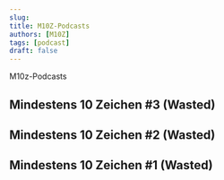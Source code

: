 ```yaml
---
slug:
title: M10Z-Podcasts
authors: [M10Z]
tags: [podcast]
draft: false
---
```



M10z-Podcasts

<!--truncate-->

## Mindestens 10 Zeichen #3 (Wasted)

<ReactPlayer
    width="100%"
    height="auto"
    controls
    url='https://m10z.picnotes.de/M10Z/M10Z%20-%20Episode%20003.mp3'
/>


## Mindestens 10 Zeichen #2 (Wasted)

<ReactPlayer
    width="100%"
    height="auto"
    controls
    url='https://m10z.picnotes.de/M10Z/M10Z%20-%20Episode%20002.mp3'
/>


## Mindestens 10 Zeichen #1 (Wasted)

<ReactPlayer
    width="100%"
    height="auto"
    controls
    url='https://m10z.picnotes.de/M10Z/M10Z%20-%20Episode%20001.mp3'
/>
